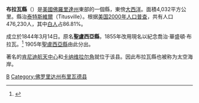 {{Coord|28.263933|-80.7214417|source:GoogleMaps|display=title}}
{{noteTA
|1=zh-hans:县; zh-hant:郡;
|2=zh-hans:卡纳维拉尔角; zh-hant:卡納維爾角;
|3=zh-hans:肯尼迪; zh-hant:甘迺迪;
|4=zh-hans:航天; zh-hant:太空;
}}
<!--[[File:Map_of_Florida_highlighting_Brevard_County.svg|250px]]-->
{{Infobox U.S. County|
 county  = 布里瓦德縣|
 state = 佛羅里達州 |
 en county  = Brevard County|
 en state = Florida |
 seal = Seal of Brevard County, Florida.png |
 map = Brevard County Florida.png |
 founded = [[March_14|March 14]], [[1844|1844]]|
 seat = [[泰特斯維爾_(佛羅里達州)|泰特斯維爾]] | 
 area = 4,032 [[square_kilometre|km²]] (1,557 [[square_mile|mi²]]) |
 area land  = 2,637 km² (1,018 mi²) |
 area water = 1,395 km² (539 mi²) |
 area percentage = 34.60% |
 census yr = 2006|
 pop = over 600,000 |
 density = 202.6|
 web = countygovt.brevard.fl.us|
|}}
'''布拉瓦縣'''（{{lang-en|Brevard County}}）是[[美國|美國]][[佛羅里達州|佛羅里達州]]東部的一個縣，東傍[[大西洋|大西洋]]。面積4,032平方公里。縣治[[泰特斯維爾_(佛羅里達州)|泰特斯維爾]]（Titusville）。根据[[美国2000年人口普查|美国2000年人口普查]]，共有人口476,230人，其中[[白人|白人]]占86.81%。

成立於1844年3月14日。原名'''聖盧西亞縣'''，1855年改用現名以紀念{{le|佛罗里达州审计长|Florida Comptroller}}喬治·華盛頓·布拉瓦。<ref>{{cite book |title=Publications of the Florida Historical Society |url=https://books.google.com/books?id=WZQ-AAAAYAAJ&pg=RA2-PA30 |year=1908 |publisher=Florida Historical Society |page=30}}</ref>
1905年[[聖盧西亞縣|聖盧西亞縣]]由此分出。

著名的[[肯尼迪航天中心|肯尼迪航天中心]]和[[卡纳维拉尔角|卡纳维拉尔角]]就位于该县。因此布拉瓦縣也被称为太空海岸。

{{布里瓦德縣 (佛羅里達州)}}
{{Florida}}
{{Florida-stub}}

[[Category:佛羅里達州行政區劃|B]]
[[Category:佛罗里达州布里瓦德县|Category:佛罗里达州布里瓦德县]]